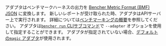 アダプタはベンチマークハーネスの出力を [Bencher Metric Format (BMF) JSON][bmf] に変換します。
新しいレポートが受け取られた時、アダプタはAPIサーバー上で実行されます。
詳細については[ベンチマーキングの概要][benchmarking overview]を参照してください。
アダプタは[`bencher run` CLIサブコマンド][bencher run]で `--adapter` オプションを使用して指定することができます。
アダプタが指定されていない場合、[デフォルトの`magic` アダプタ][magic adapter]が使用されます。

[bmf]: /ja/docs/reference/bencher-metric-format/
[benchmarking overview]: /ja/docs/explanation/benchmarking/
[bencher run]: /ja/docs/explanation/bencher-run/

[magic adapter]: #-magic-default